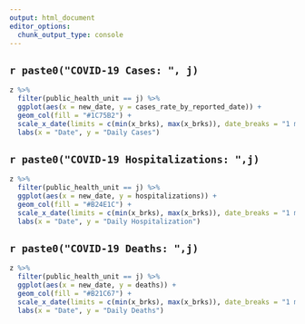 ```yaml
---
output: html_document
editor_options: 
  chunk_output_type: console
---
```

## `r paste0("COVID-19 Cases: ", j)`
```r
z %>% 
  filter(public_health_unit == j) %>% 
  ggplot(aes(x = new_date, y = cases_rate_by_reported_date)) +
  geom_col(fill = "#1C75B2") +
  scale_x_date(limits = c(min(x_brks), max(x_brks)), date_breaks = "1 month", date_labels = "%B, %Y") +
  labs(x = "Date", y = "Daily Cases")
```

## `r paste0("COVID-19 Hospitalizations: ",j)`
```r
z %>% 
  filter(public_health_unit == j) %>% 
  ggplot(aes(x = new_date, y = hospitalizations)) +
  geom_col(fill = "#B24E1C") +
  scale_x_date(limits = c(min(x_brks), max(x_brks)), date_breaks = "1 month", date_labels = "%B, %Y") +
  labs(x = "Date", y = "Daily Hospitalization")
```

## `r paste0("COVID-19 Deaths: ",j)`
```r
z %>% 
  filter(public_health_unit == j) %>% 
  ggplot(aes(x = new_date, y = deaths)) +
  geom_col(fill = "#B21C67") +
  scale_x_date(limits = c(min(x_brks), max(x_brks)), date_breaks = "1 month", date_labels = "%B, %Y") +
  labs(x = "Date", y = "Daily Deaths")
```

\n

